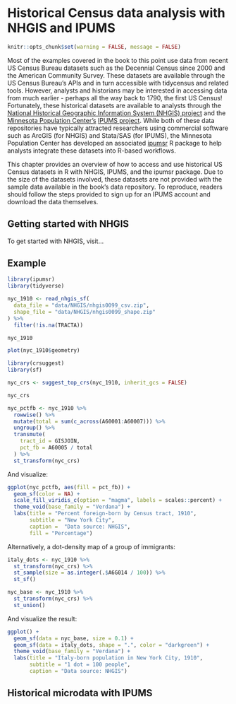 # Historical Census data analysis with NHGIS and IPUMS

```r
knitr::opts_chunk$set(warning = FALSE, message = FALSE)
```

Most of the examples covered in the book to this point use data from recent US Census Bureau datasets such as the Decennial Census since 2000 and the American Community Survey. These datasets are available through the US Census Bureau's APIs and in turn accessible with tidycensus and related tools. However, analysts and historians may be interested in accessing data from much earlier - perhaps all the way back to 1790, the first US Census! Fortunately, these historical datasets are available to analysts through the [National Historical Geographic Information System (NHGIS) project](https://www.nhgis.org/) and the [Minnesota Population Center's](https://pop.umn.edu/) [IPUMS project](https://ipums.org/). While both of these data repositories have typically attracted researchers using commercial software such as ArcGIS (for NHGIS) and Stata/SAS (for IPUMS), the Minnesota Population Center has developed an associated [ipumsr](http://tech.popdata.org/ipumsr/) R package to help analysts integrate these datasets into R-based workflows.

This chapter provides an overview of how to access and use historical US Census datasets in R with NHGIS, IPUMS, and the ipumsr package. Due to the size of the datasets involved, these datasets are not provided with the sample data available in the book's data repository. To reproduce, readers should follow the steps provided to sign up for an IPUMS account and download the data themselves.

## Getting started with NHGIS

To get started with NHGIS, visit...

## Example

```r
library(ipumsr)
library(tidyverse)

nyc_1910 <- read_nhgis_sf(
  data_file = "data/NHGIS/nhgis0099_csv.zip",
  shape_file = "data/NHGIS/nhgis0099_shape.zip"
) %>%
  filter(!is.na(TRACTA))

nyc_1910
```


```r
plot(nyc_1910$geometry)
```

```r
library(crsuggest)
library(sf)

nyc_crs <- suggest_top_crs(nyc_1910, inherit_gcs = FALSE)

nyc_crs
```

```r
nyc_pctfb <- nyc_1910 %>%
  rowwise() %>%
  mutate(total = sum(c_across(A60001:A60007))) %>%
  ungroup() %>%
  transmute(
    tract_id = GISJOIN,
    pct_fb = A60005 / total
  ) %>%
  st_transform(nyc_crs)
```


And visualize: 

```r
ggplot(nyc_pctfb, aes(fill = pct_fb)) + 
  geom_sf(color = NA) + 
  scale_fill_viridis_c(option = "magma", labels = scales::percent) + 
  theme_void(base_family = "Verdana") + 
  labs(title = "Percent foreign-born by Census tract, 1910",
       subtitle = "New York City",
       caption =  "Data source: NHGIS",
       fill = "Percentage")
```

Alternatively, a dot-density map of a group of immigrants:

```r
italy_dots <- nyc_1910 %>%
  st_transform(nyc_crs) %>%
  st_sample(size = as.integer(.$A6G014 / 100)) %>%
  st_sf()

nyc_base <- nyc_1910 %>%
  st_transform(nyc_crs) %>%
  st_union()
```

And visualize the result:

```r
ggplot() + 
  geom_sf(data = nyc_base, size = 0.1) + 
  geom_sf(data = italy_dots, shape = ".", color = "darkgreen") + 
  theme_void(base_family = "Verdana") + 
  labs(title = "Italy-born population in New York City, 1910",
       subtitle = "1 dot = 100 people",
       caption = "Data source: NHGIS")
```

## Historical microdata with IPUMS

